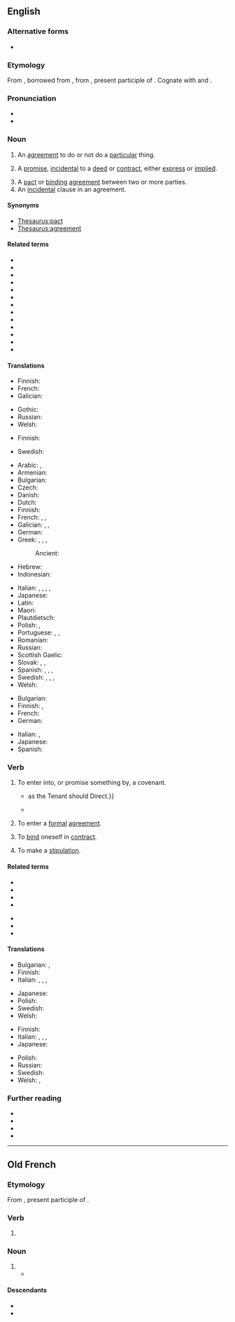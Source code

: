==English==
{{wikipedia}}

===Alternative forms===
* {{l|en|covenaunt}} {{qualifier|obsolete}}

===Etymology===
From {{inh|en|enm|covenaunt}}, borrowed from {{der|en|fro|covenant||agreement}}, from {{der|en|la|conveniens|conveniēns, convenientem|agreeing, [[agreeable]], suitable, convenient}}, present participle of {{m|la|conveniō||to agree}}. Cognate with {{m|en|convenient}} and {{m|en|convene}}.

===Pronunciation===
* {{IPA|en|/ˈkʌv.ən.ənt/|/ˈkʌv.nənt/}}
* {{audio|en|en-us-covenant.ogg|Audio (US)}}

===Noun===
{{en-noun}}

# {{lb|en|legal}} An [[agreement]] to do or not do a [[particular]] thing.
# {{lb|en|legal}} A [[promise]], [[incidental]] to a [[deed]] or [[contract]], either [[express]] or [[implied]].
# A [[pact]] or [[binding]] [[agreement]] between two or more parties.
# An [[incidental]] clause in an agreement.

====Synonyms====
* [[Thesaurus:pact]]
* [[Thesaurus:agreement]]

====Related terms====
* {{l|en|Ark of the Covenant}}
* {{l|en|covenant of salt}}
* {{l|en|covenant of title}}
* {{l|en|New Covenant}}
* {{w|Old Covenant}}
* {{w|Covenant (religion)|religious covenant}}
* {{w|Covenant (biblical)|biblical covenant}}
* {{w|Covenant (law)|exclusionary covenants}}
* {{w|Mosaic covenant}}
* {{w|New Covenant theology}}
* {{w|Covenant marriage}}
* {{w|Covenant theology}}
* {{w|Covenantal nomism}}

====Translations====
{{trans-top|agreement to do or not to do}}
* Finnish: {{t+|fi|sopimus}}
* French: {{t+|fr|accord|m}}
* Galician: {{t+|gl|acordo|m}}
{{trans-mid}}
* Gothic: {{t|got|𐍄𐍂𐌹𐌲𐌲𐍅𐌰|f}}
* Russian: {{t+|ru|договорённость|f}}
* Welsh: {{t|cy|cyfamod|m}}
{{trans-bottom}}

{{trans-top|promise incidental to a deed or contract}}
* Finnish: {{t+|fi|sitoumus}}
{{trans-mid}}
* Swedish: {{t+|sv|förbindelse|c}}
{{trans-bottom}}

{{trans-top|binding agreement}}
* Arabic: {{t|ar|ميثاق|m}}, {{t|ar|عَهْد|m}}
* Armenian: {{t+|hy|ուխտ}}
* Bulgarian: {{t+|bg|договор|m}}
* Czech: {{t+|cs|dohoda|f}}
* Danish: {{t|da|pagt}}
* Dutch: {{t+|nl|verbond|n}}
* Finnish: {{t+|fi|sitoumus}}
* French: {{t+|fr|pacte|m}}, {{t+|fr|convention|f}}, {{t+|fr|alliance|f}}
* Galician: {{t+|gl|avinza|f}}, {{t|gl|convenio|m}}, {{t+|gl|pacto|m}}
* German: {{t+|de|Bund|m}}
* Greek: {{t+|el|συμφωνία|f}}, {{t+|el|σύμφωνο|n}}, {{t+|el|συνθήκη|f}}, {{t+|el|σύμβαση|f}}
*: Ancient: {{t|grc|διαθήκη}}
* Hebrew: {{t+|he|ברית|f|tr=brit}}
* Indonesian: {{t+|id|perjanjian}}
{{trans-mid}}
* Italian: {{t+|it|patto|m}}, {{t+|it|accordo}}, {{t+|it|contratto|m}}, {{t+|it|convenzione|f}}, {{t+|it|alleanza|f}}
* Japanese: {{t+|ja|誓約|tr=seiyaku|sc=Jpan}}
* Latin: {{t|la|pactiō|f}}
* Maori: {{t|mi|kawenata}}
* Plautdietsch: {{t|pdt|Bunt|n}}
* Polish: {{t+|pl|ugoda|f}}, {{t+|pl|umowa|f}}
* Portuguese: {{t+|pt|pacto|m}}, {{t+|pt|contrato|m}}, {{t+|pt|promessa|f}}
* Romanian: {{t+|ro|legământ}}
* Russian: {{t+|ru|догово́р|m}}
* Scottish Gaelic: {{t|gd|cùmhnant|m}}
* Slovak: {{t|sk|pakt|m}}, {{t|sk|zmluva|f}}, {{t+|sk|dohoda|f}}
* Spanish: {{t+|es|convenio|m}}, {{t+|es|contrato|m}}, {{t+|es|alianza|f}}, {{t+|es|pacto|m}}
* Swedish: {{t+|sv|pakt|c}}, {{t+|sv|överenskommelse|c}}, {{t+|sv|förbund|n}}, {{t+|sv|avtal|n}}
* Welsh: {{t|cy|cyfamod|m}}
{{trans-bottom}}

{{trans-top|incidental clause}}
* Bulgarian: {{t+|bg|спогодба|f}}
* Finnish: {{t+|fi|ehto}}, {{t|fi|sopimusehto}}
* French: {{t+|fr|clause|f}}
* German: {{t+|de|Zusage}}
{{trans-mid}}
* Italian: {{t|it|clausola accessoria|f}}, {{t|it|clausola secondaria|f}}
* Japanese: {{t|ja|特約|tr=tokuyaku|sc=Jpan}}
* Spanish: {{t+|es|cláusula|f}}
{{trans-bottom}}

===Verb===
{{en-verb}}

# To enter into, or promise something by, a covenant.
#* {{RQ:L'Estrange Fables of Aesop|passage=Jupiter '''Covenanted''' with him, that it should be Hot or Cold, Wet or Dry, {{...}} as the Tenant should Direct.}}
#* {{RQ:KJV|Matthew|26|15||and they '''covenanted''' with him for thirty pieces of silver}}
# {{lb|en|legal}} To enter a [[formal]] [[agreement]].
# {{lb|en|legal}} To [[bind]] oneself in [[contract]].
# {{lb|en|legal}} To make a [[stipulation]].

====Related terms====
{{top2}}
* {{l|en|convenience}}
* {{l|en|convenient}}
* {{l|en|convene}}
* {{l|en|convent}}
{{mid2}}
* {{l|en|convention}}
* {{l|en|covenable}}
* {{l|en|covenantee}}
{{bottom}}

====Translations====
{{trans-top|to enter into a covenant}}
* Bulgarian: {{t|bg|споразумявам се}}, {{t|bg|договарям се}}
* Finnish: {{t+|fi|sitoutua}}
* Italian: {{t+|it|accordarsi}}, {{t+|it|impegnarsi}}, {{t|it|convenzionarsi}}, {{t+|it|allearsi}}
{{trans-mid}}
* Japanese: {{t|ja|約束する|tr=yakusokusuru|sc=Jpan}}
* Polish: {{t+|pl|umówić się}}
* Swedish: {{t+|sv|avtala}}
* Welsh: {{t|cy|cyfamodi}}
{{trans-bottom}}

{{trans-top|to enter a formal agreement}}
* Finnish: {{t+|fi|sitoutua}}
* Italian: {{t+|it|stipulare}}, {{t+|it|convenire}}, {{t|it|sottoscrivere}}, {{t+|it|contrarre}}
* Japanese: {{t|ja|契約する|tr=keiyakusuru|sc=Jpan}}
{{trans-mid}}
* Polish: {{t|pl|zawrzeć umowę}}
* Russian: {{t|ru|заключа́ть соглаше́ние}}
* Swedish: {{t+|sv|avtala}}
* Welsh: {{t|cy|cyfamodi}}, {{t+|cy|cytuno}}
{{trans-bottom}}

===Further reading===
* {{R:Webster 1913}}
* {{R:Century 1911}}
* {{R:OneLook}}
* {{R:Online Etymology Dictionary}}

----

==Old French==

===Etymology===
From {{inh|fro|la|conveniens|conveniēns, conveniēntem|agreeing, [[agreeable]], suitable, convenient}}, present participle of {{m|la|conveniō||to agree}}.

===Verb===
{{head|fro|present participle}}

# {{present participle of|fro|covenir|nocat=1}}

===Noun===
{{fro-noun|m}}

# {{l|en|covenant}}
#* {{quote-book|fro|year=circa 1150|author=Thomas d'Angleterre|title=Le Roman de Tristan|passage=Del '''convenant''' vus deit membrer|translation=You must remember the convenant|page=220 (of the Champion Classiques edition, {{ISBN|2-7453-0520-4}}, line 2895}}

====Descendants====
* {{desc|en|covenant}}
* {{desc|fr|convenant}}